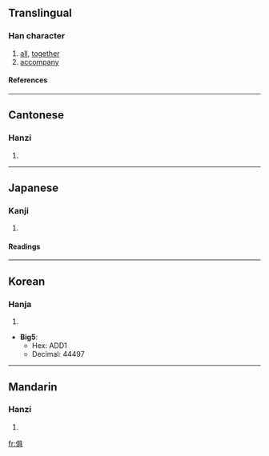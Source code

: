 {{see|倶}}

==Translingual==
===Han character===
{{Han char|rn=9|rad=人|as=08|sn=10|four=2628<sub>1</sub>|canj=人月一金 (OBMC)}}
# [[all]], [[together]]
# [[accompany]]
====References====
{{Han ref|kx=0106.080|dj=0226.030|hdz=10177.020|uh=4FF1|ud=20465}}
----
==Cantonese==
===Hanzi===
{{yue-hanzi|jyut=|y=keui1}}
# {{defn|Cantonese}}
----
==Japanese==
===Kanji===
{{ja-kanji|grade=|rs=人08}}
# {{defn|Japanese}} 
====Readings====
{{ja-readings|on=[[く]] (ku)|kun=[[ともに]] (tomoni)}}
----
==Korean==
===Hanja===
{{ko-hanja|hangeul=구|rv=gu|mr=ku}}
# {{defn|Korean}}

* '''Big5''':
** Hex: ADD1
** Decimal: 44497
----
==Mandarin==
===Hanzi===
{{cmn-hanzi|pin=[[jù]] ([[ju4]])|wg=chü<sup>4</sup>}}
# {{defn|Mandarin}}

[[fr:俱]]